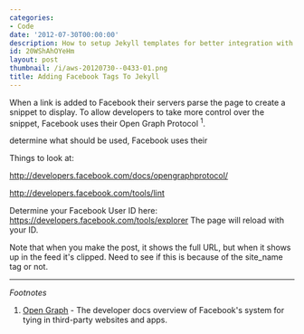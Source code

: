 ```yaml
---
categories:
- Code
date: '2012-07-30T00:00:00'
description: How to setup Jekyll templates for better integration with Facebook
id: 20WShAhOYeHm
layout: post
thumbnail: /i/aws-20120730--0433-01.png
title: Adding Facebook Tags To Jekyll
---
```


When a link is added to Facebook their servers parse the page to create a snippet to display. To allow developers to take more control over the snippet, Facebook uses their Open Graph Protocol <sup>1</sup>. 

determine what should be used, Facebook uses their 


Things to look at:

http://developers.facebook.com/docs/opengraphprotocol/


http://developers.facebook.com/tools/lint



Determine your Facebook User ID here: https://developers.facebook.com/tools/explorer
The page will reload with your ID. 




Note that when you make the post, it shows the full URL, but when it shows up in the feed it's clipped. Need to see if this is because of the site_name tag or not. 





---

_Footnotes_

1. [Open Graph](https://developers.facebook.com/docs/opengraph/) - The developer docs overview of Facebook's system for tying in third-party websites and apps.